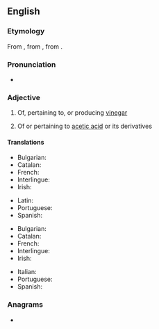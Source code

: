 ==English==

===Etymology===
From {{etyl|fr|en}} {{m|fr|acétique}}, from {{etyl|la|en}} {{m|la|acētum||vinegar}}, from {{m|la|acēre||to be sour}}.
{{PIE root|en|h₂eḱ}}

===Pronunciation===
* {{hyphenation|en|a|ce|tic}}
*: {{rhymes|en|iːtɪk}}

===Adjective===
{{en-adj|-}}

# {{lb|en|organic chemistry}} Of, pertaining to, or producing [[vinegar]]
# {{lb|en|organic chemistry}} Of or pertaining to [[acetic acid]] or its derivatives

====Translations====
{{trans-top|pertaining to vinegar}}
* Bulgarian: {{t|bg|оцетен}}
* Catalan: {{t|ca|acètic}}
* French: {{t+|fr|acétique}}
* Interlingue: {{t|ie|acetic}}
* Irish: {{t|ga|aicéiteach}}
{{trans-mid}}
* Latin: {{t|la|acēticus}}
* Portuguese: {{t|pt|acético}}
* Spanish: {{t+|es|acético}}
{{trans-bottom}}

{{trans-top|pertaining to acetic acid}}
* Bulgarian: {{t|bg|ацетилов}}
* Catalan: {{t|ca|acètic}}
* French: {{t+|fr|acétique}}
* Interlingue: {{t|ie|acetic}}
* Irish: {{t|ga|aicéiteach}}
{{trans-mid}}
* Italian: {{t+|it|acetico}}
* Portuguese: {{t|pt|acético}}
* Spanish: {{t+|es|acético}}
{{trans-bottom}}

===Anagrams===
* {{anagrams|en|a=acceit|accite}}